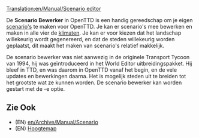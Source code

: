 [[Translation:en/Manual/Scenario editor]]

{{nl/Manual/Inhoudsopgave}}

De '''Scenario Bewerker''' in OpenTTD is een handig gereedschap om je eigen [[en/Archive/Manual/Scenario|scenario's]] te maken voor OpenTTD. Je kan er scenario's mee bewerken en maken in alle vier de [[nl/Manual/Klimaat|klimaten]]. Je kan er voor kiezen dat het landschap willekeurig wordt gegenereerd, en dat de steden willekeurig worden geplaatst, dit maakt het maken van scenario's relatief makkelijk. 

De scenario bewerker was niet aanwezig in de originele Transport Tycoon van 1994, hij was geïntroduceerd in het World Editor uitbreidingspakket. Hij bleef in TTD, en was daarom in OpenTTD vanaf het begin, en de vele updates en bewerkingen daarna. Het is mogelijk steden uit te breiden tot het grootste wat ze kunnen worden. De scenario bewerker kan worden gestart met de -e optie.

==Zie Ook==
* (EN) [[en/Archive/Manual/Scenario]]
* (EN) [[en/Manual/Heightmap|Hoogtemap]]